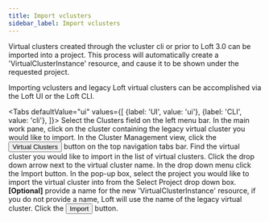 ```yaml
---
title: Import vclusters
sidebar_label: Import vclusters
---
```



Virtual clusters created through the vcluster cli or prior to Loft 3.0 can be imported into a project. This process will
automatically create a 'VirtualClusterInstance' resource, and cause it to be shown under the requested project.

Importing vclusters and legacy Loft virtual clusters can be accomplished via the Loft UI or the Loft CLI.

<Tabs
    defaultValue="ui"
    values={[
        {label: 'UI', value: 'ui'},
        {label: 'CLI', value: 'cli'},
    ]}>
    <TabItem value="ui">
        <Flow id="import-vcluster">
            <Step>
                Select the <NavStep>Clusters</NavStep> field on the left menu bar.
            </Step>
            <Step>
                In the main work pane, click on the cluster containing the legacy virtual
                cluster you would like to import.
            </Step>
            <Step>
                In the Cluster Management view, click the <Button>Virtual Clusters</Button>
                button on the top navigation tabs bar.
            </Step>
            <Step>
                Find the virtual cluster you would like to import in the list of virtual
                clusters. Click the drop down arrow next to the virtual cluster name. In the drop
                down menu click the <Label>Import</Label> button.
            </Step>
            <Step>
                In the pop-up box, select the project you would like to import the virtual
                cluster into from the <Label>Select Project</Label> drop down box.
            </Step>
            <Step>
                <b>[Optional]</b> provide a name for the new 'VirtualClusterInstance' resource,
                if you do not provide a name, Loft will use the name of the legacy virtual cluster.
            </Step>
            <Step>
                Click the <Button>Import</Button> button.
            </Step>
        </Flow>
    </TabItem>
    <TabItem value="cli">
        <PartialVirtualClusterImportCLI/>
    </TabItem>
</Tabs>